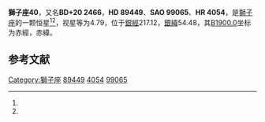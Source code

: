 {{Starbox begin
| name = 獅子座40
}}
{{Starbox observe
| epoch = [[J2000.0|J2000.0]]
| constell = [[獅子座|獅子座]]<ref name=SIMBAD>{{cite web
 | url=http://simbad.u-strasbg.fr/simbad/sim-id?Ident=HR+4054
 | title=Pulsating variable Star
 | publisher=Centre de Données astronomiques de Strasbourg
 | work=SIMBAD
 | accessdate=2012-07-13
 | archive-date=2019-08-29
 | archive-url=https://web.archive.org/web/20190829003701/http://simbad.u-strasbg.fr/simbad/sim-id?Ident=HR+4054
 | dead-url=no
 }}</ref><ref name=DATA>{{cite web
 | url=http://vizier.u-strasbg.fr/viz-bin/VizieR-5?-out.add=.&-source=5050&-corr=PK=HR&-out.max=9999&HR=4054
 | title=VizieR Detailed Page
 | accessdate=2012-07-13
 | archive-date=2016-03-04
 | archive-url=https://web.archive.org/web/20160304193618/http://vizier.u-strasbg.fr/viz-bin/VizieR-5?-out.add=.&-source=5050&-corr=PK=HR&-out.max=9999&HR=4054
 | dead-url=no
 }}</ref>
| 星官 = 
| ra = {{RA|10|19|44.1}}<ref name=SIMBAD /><ref name=DATA />
| dec = {{DEC|+19|28|15}}<ref name=SIMBAD /><ref name=DATA />
| appmag_v = 4.79<ref name=SIMBAD /><ref name=DATA />
}}
{{Starbox character
| class = F6IV<ref name=SIMBAD /><ref name=DATA />
| b-v = 0.45<ref name=SIMBAD /><ref name=DATA />
| u-b = 0.01<ref name=SIMBAD /><ref name=DATA />
| r-i = 0.23<ref name=SIMBAD /><ref name=DATA />
| variable = 
}}
{{Starbox astrometry
| radial_v = 0.01
| prop_mo_ra = 7
| parallax = 0.052
| p_error = 
}}
{{Starbox catalog
| names =BD+20 2466，[[SAO星表|SAO]] 99065，[[HD星表|HD]] 89449，[[HR星表|HR]] 4054}}
{{Starbox reference |Simbad=HR+4054}}
{{Starbox end}}

'''獅子座40'''，又名'''BD+20 2466'''，'''HD 89449'''、'''SAO 99065'''、'''HR 4054'''，是[[獅子座|獅子座]]的一颗恒星<ref name=SIMBAD /><ref name=DATA />，视星等为4.79，位于[[銀道座標系|銀經]]217.12，[[銀道座標系|銀緯]]54.48，其[[B1900.0|B1900.0]]坐标为赤經{{RA|10|14|17.6}}，赤緯{{DEC|+19|54.48|42}}。

== 参考文献 ==
{{reflist}}

{{star-stub}}

{{獅子座恒星}}
[[Category:獅子座|Category:獅子座]]
[[Category:HD和HDE天體|89449]]
[[Category:HR天體|4054]]
[[Category:SAO天體|99065]]